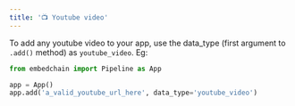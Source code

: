 ```yaml
---
title: '📺 Youtube video'
---
```



To add any youtube video to your app, use the data_type (first argument to `.add()` method) as `youtube_video`. Eg:

```python
from embedchain import Pipeline as App

app = App()
app.add('a_valid_youtube_url_here', data_type='youtube_video')
```
